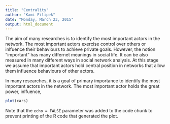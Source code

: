 ```yaml
---
title: "Centrality"
author: "Kami Filipek"
date: "Monday, March 23, 2015"
output: html_document
---
```

The aim of many researches is to identify the most important actors in the network. The most important actors exercise control over others or inlfuence their behaviours to achieve private goals. However, the notion "important" has many differnet meanings in social life. It can be also measured in many different ways in social network analysis. At this stage we assume that important actors hold central position in networks that allow them influence behaviours of other actors.  

In many researches, it is a goal of primary importance to identify the most important actors in the network. The most important actor holds the great power, inlfuence, 


```r
plot(cars)
```

Note that the `echo = FALSE` parameter was added to the code chunk to prevent printing of the R code that generated the plot.
